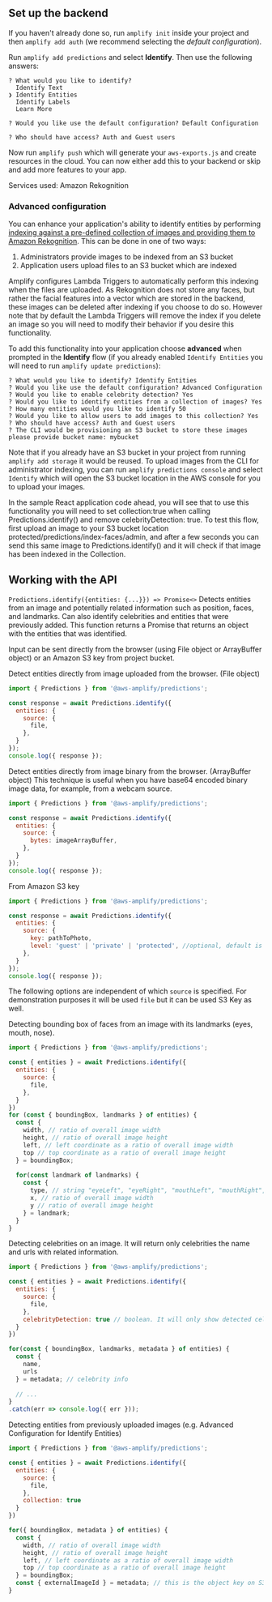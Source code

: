 ## Set up the backend

If you haven't already done so, run `amplify init` inside your project and then `amplify add auth` (we recommend selecting the *default configuration*).

Run `amplify add predictions` and select **Identify**. Then use the following answers:

```console
? What would you like to identify? 
  Identify Text 
❯ Identify Entities 
  Identify Labels 
  Learn More 

? Would you like use the default configuration? Default Configuration

? Who should have access? Auth and Guest users
```

Now run `amplify push` which will generate your `aws-exports.js` and create resources in the cloud. You can now either add this to your backend or skip and add more features to your app.

Services used: Amazon Rekognition

### Advanced configuration

You can enhance your application's ability to identify entities by performing [indexing against a pre-defined collection of images and providing them to Amazon Rekognition](https://docs.aws.amazon.com/rekognition/latest/dg/API_IndexFaces.html). This can be done in one of two ways:
1. Administrators provide images to be indexed from an S3 bucket
2. Application users upload files to an S3 bucket which are indexed

Amplify configures Lambda Triggers to automatically perform this indexing when the files are uploaded. As Rekognition does not store any faces, but rather the facial features into a vector which are stored in the backend, these images can be deleted after indexing if you choose to do so. However note that by default the Lambda Triggers will remove the index if you delete an image so you will need to modify their behavior if you desire this functionality.

To add this functionality into your application choose **advanced** when prompted in the **Identify** flow (if you already enabled `Identify Entities` you will need to run `amplify update predictions`):

```console
? What would you like to identify? Identify Entities
? Would you like use the default configuration? Advanced Configuration
? Would you like to enable celebrity detection? Yes
? Would you like to identify entities from a collection of images? Yes
? How many entities would you like to identify 50
? Would you like to allow users to add images to this collection? Yes
? Who should have access? Auth and Guest users
? The CLI would be provisioning an S3 bucket to store these images please provide bucket name: mybucket
```

Note that if you already have an S3 bucket in your project from running `amplify add storage` it would be reused. To upload images from the CLI for administrator indexing, you can run `amplify predictions console` and select `Identify` which will open the S3 bucket location in the AWS console for you to upload your images.

In the sample React application code ahead, you will see that to use this functionality you will need to set collection:true when calling Predictions.identify() and remove celebrityDetection: true. To test this flow, first upload an image to your S3 bucket location protected/predictions/index-faces/admin, and after a few seconds you can send this same image to Predictions.identify() and it will check if that image has been indexed in the Collection.

## Working with the API

`Predictions.identify({entities: {...}}) => Promise<>`
Detects entities from an image and potentially related information such as position, faces, and landmarks. Can also identify celebrities and entities that were previously added. This function returns a Promise that returns an object with the entities that was identified.  

Input can be sent directly from the browser (using File object or ArrayBuffer object) or an Amazon S3 key from project bucket.

Detect entities directly from image uploaded from the browser. (File object)

```javascript
import { Predictions } from '@aws-amplify/predictions';

const response = await Predictions.identify({
  entities: {
    source: {
      file,
    },
  }
});
console.log({ response });
```

Detect entities directly from image binary from the browser. (ArrayBuffer object)
This technique is useful when you have base64 encoded binary image data, for example, from a webcam source.

```javascript
import { Predictions } from '@aws-amplify/predictions';

const response = await Predictions.identify({
  entities: {
    source: {
      bytes: imageArrayBuffer,
    },
  }
});
console.log({ response });
```

From Amazon S3 key
```javascript
import { Predictions } from '@aws-amplify/predictions';

const response = await Predictions.identify({
  entities: {
    source: {
      key: pathToPhoto,
      level: 'guest' | 'private' | 'protected', //optional, default is the configured on Storage category
    },
  }
});
console.log({ response });
```

The following options are independent of which `source` is specified. For demonstration purposes it will be used `file` but it can be used S3 Key as well. 

Detecting bounding box of faces from an image with its landmarks (eyes, mouth, nose).

```javascript
import { Predictions } from '@aws-amplify/predictions';

const { entities } = await Predictions.identify({
  entities: {
    source: {
      file,
    },
  }
})
for (const { boundingBox, landmarks } of entities) {
  const { 
    width, // ratio of overall image width
    height, // ratio of overall image height
    left, // left coordinate as a ratio of overall image width
    top // top coordinate as a ratio of overall image height
  } = boundingBox;
  
  for(const landmark of landmarks) {
    const {
      type, // string "eyeLeft", "eyeRight", "mouthLeft", "mouthRight", "nose"
      x, // ratio of overall image width
      y // ratio of overall image height
    } = landmark;
  }
}
```

Detecting celebrities on an image. It will return only celebrities the name and urls with related information.

```javascript
import { Predictions } from '@aws-amplify/predictions';

const { entities } = await Predictions.identify({
  entities: {
    source: {
      file,
    },
    celebrityDetection: true // boolean. It will only show detected celebrities 
  }
})

for(const { boundingBox, landmarks, metadata } of entities) {
  const { 
    name,
    urls 
  } = metadata; // celebrity info
  
  // ...
}
.catch(err => console.log({ err }));
```

Detecting entities from previously uploaded images (e.g. Advanced Configuration for Identify Entities)

```javascript
import { Predictions } from '@aws-amplify/predictions';

const { entities } = await Predictions.identify({
  entities: {
    source: {
      file,
    },
    collection: true
  }
})

for({ boundingBox, metadata } of entities) {
  const {
    width, // ratio of overall image width
    height, // ratio of overall image height
    left, // left coordinate as a ratio of overall image width
    top // top coordinate as a ratio of overall image height
  } = boundingBox;
  const { externalImageId } = metadata; // this is the object key on S3 from the original image
}
```
